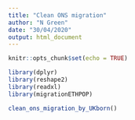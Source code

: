 ```yaml
---
title: "Clean ONS migration"
author: "N Green"
date: "30/04/2020"
output: html_document
---
```


```r
knitr::opts_chunk$set(echo = TRUE)
```

```r
library(dplyr)
library(reshape2)
library(readxl)
library(migrationETHPOP)
```

```r
clean_ons_migration_by_UKborn()
```
